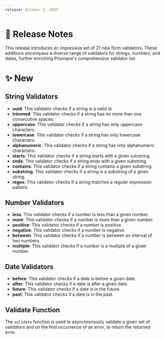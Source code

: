 ```yaml
---
release: October 2, 2023
---
```


# 🧾 Release Notes

This release introduces an impressive set of 21 new form validators. These additions encompass a diverse range of validators for strings, numbers, and dates, further enriching Prismane's comprehensive validator list.

# ✨ New

## String Validators

- **uuid**: This validator checks if a string is a valid id.
- **trimmed**: This validator checks if a string has no more than one consecutive spaces.
- **uppercase**: This validator checks if a string has only uppercase characters.
- **lowercase**: This validator checks if a string has only lowercase characters.
- **alphanumeric**: This validator checks if a string has only alphanumeric characters.
- **starts**: This validator checks if a string starts with a given substring.
- **ends**: This validator checks if a string ends with a given substring.
- **contains**: This validator checks if a string contains a given substring.
- **substring**: This validator checks if a string is a substring of a given string.
- **regex**: This validator checks if a string matches a regular expression pattern.

## Number Validators

- **less**: This validator checks if a number is less than a given number.
- **more**: This validator checks if a number is more than a given number.
- **positive**: This validator checks if a number is positive.
- **negative**: This validator checks if a number is negative.
- **between**: This validator checks if a number is between an interval of two numbers.
- **multiple**: This validator checks if a number is a multiple of a given number.

## Date Validators

- **before**: This validator checks if a date is before a given date.
- **after**: This validator checks if a date is after a given date.
- **future**: This validator checks if a date is in the future.
- **past**: This validator checks if a date is in the past.

## Validate Function

The `validate` function is used to asynchronously validate a given set of validators and on the first occurrence of an error, to return the returned error.

